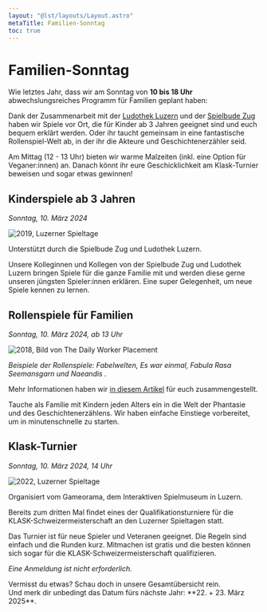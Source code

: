 ```yaml
---
layout: "@lst/layouts/Layout.astro"
metaTitle: Familien-Sonntag
toc: true
---
```



# Familien-Sonntag

Wie letztes Jahr, dass wir am Sonntag von **10 bis 18 Uhr** abwechslungsreiches Programm für Familien geplant haben:

Dank der Zusammenarbeit mit der [Ludothek Luzern](/partner/#ludothek-luzern) und der [Spielbude Zug](/partner/#spielbude-zug) haben wir Spiele vor Ort, die für Kinder ab 3 Jahren geeignet sind und euch bequem erklãrt werden. Oder ihr taucht gemeinsam in eine fantastische Rollenspiel-Welt ab, in der ihr die Akteure und Geschichtenerzähler seid.

Am Mittag (12 - 13 Uhr) bieten wir warme Malzeiten (inkl. eine Option für Veganer:innen) an. Danach könnt ihr eure Geschicklichkeit am Klask-Turnier beweisen und sogar etwas gewinnen!

## Kinderspiele ab 3 Jahren

_Sonntag, 10. März 2024_

<ImageText>

<ImageTextLeft>

![2019, Luzerner Spieltage](../../images/2022-spieltage-06.jpg)

Unterstützt durch die Spielbude Zug und Ludothek Luzern.

<ButtonLink link="https://www.ludothek-luzern.ch" label="Ludothek Luzern" />
<ButtonLink link="https://www.zugerspielnacht.ch/spielbudezug" label="Spielbude Zug" />

</ImageTextLeft>

<ImageTextRight>

Unsere Kolleginnen und Kollegen von der Spielbude Zug und Ludothek Luzern bringen Spiele für die ganze Familie mit und werden diese gerne unseren jüngsten Spieler:innen erklären. Eine super Gelegenheit, um neue Spiele kennen zu lernen.

</ImageTextRight>

</ImageText>


## Rollenspiele für Familien

_Sonntag, 10. März 2024, ab 13 Uhr_

<ImageText>

<ImageTextLeft>

![2018, Bild von The Daily Worker Placement](../../images/dailyworkerplacement.jpg)

_Beispiele der Rollenspiele: Fabelwelten, Es war einmal, Fabula Rasa Seemansgarn und Naeandis ._

Mehr Informationen haben wir [in diesem Artikel](https://gildedernacht.ch/artikel/familientisch/) für euch zusammengestellt.

</ImageTextLeft>

<ImageTextRight>

Tauche als Familie mit Kindern jeden Alters ein in die Welt der Phantasie und des Geschichtenerzählens. Wir haben einfache Einstiege vorbereitet, um in minutenschnelle zu starten.

</ImageTextRight>

</ImageText>

## Klask-Turnier

_Sonntag, 10. März 2024, 14 Uhr_

<ImageText>

<ImageTextLeft>

![2022, Luzerner Spieltage](../../images/2022-spieltage-05.jpg)

Organisiert vom Gameorama, dem Interaktiven Spielmuseum in Luzern.

<ButtonLink link="https://www.gameorama.ch/de/events/klask" label="Gameorama" />

</ImageTextLeft>

<ImageTextRight>

Bereits zum dritten Mal findet eines der Qualifikationsturniere für die KLASK-Schweizermeisterschaft an den Luzerner Spieltagen statt.

Das Turnier ist für neue Spieler und Veteranen geeignet. Die Regeln sind einfach und die Runden kurz. Mitmachen ist gratis und die besten können sich sogar für die KLASK-Schweizermeisterschaft qualifizieren.

_Eine Anmeldung ist nicht erforderlich._

</ImageTextRight>

</ImageText>

<Box type="success" link="/programm" linkLabel="Alle Programmpunkte">
 Vermisst du etwas? Schau doch in unsere Gesamtübersicht rein.
 <br/>Und merk dir unbedingt das Datum fürs nächste Jahr: **22. + 23. März 2025**.
</Box>

